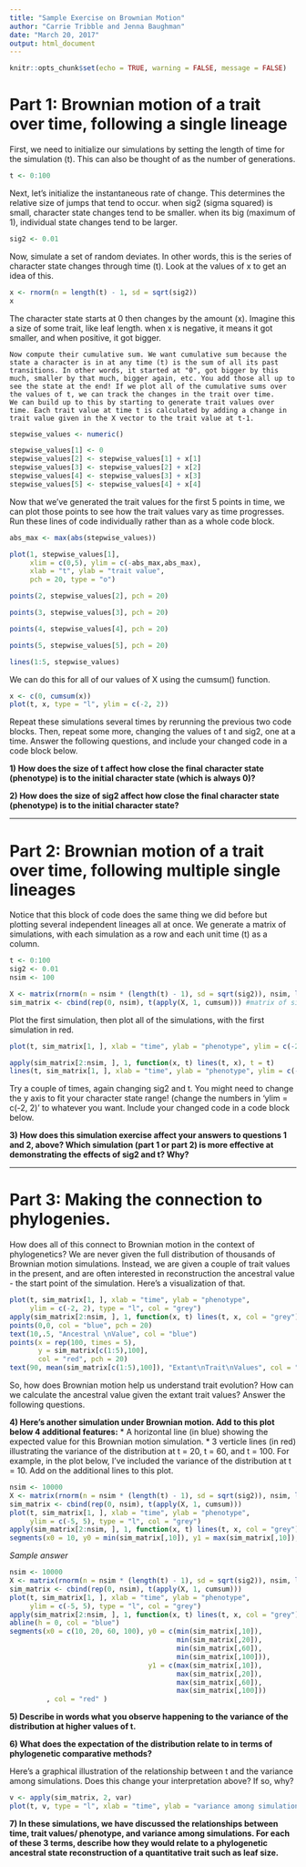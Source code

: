 ```yaml
---
title: "Sample Exercise on Brownian Motion"
author: "Carrie Tribble and Jenna Baughman"
date: "March 20, 2017"
output: html_document
---
```


```r
knitr::opts_chunk$set(echo = TRUE, warning = FALSE, message = FALSE)
```

# Part 1: Brownian motion of a trait over time, following a single lineage

First, we need to initialize our simulations by setting the length of time for the simulation (t). This can also be thought of as the number of generations. 
```r
t <- 0:100  
```
    
Next, let's initialize the instantaneous rate of change. This determines the relative size of jumps that tend to occur. when sig2 (sigma squared) is small, character state changes tend to be smaller. when its big (maximum of 1), individual state changes tend to be larger.
```r
sig2 <- 0.01 
```
    
Now, simulate a set of random deviates. In other words, this is the series of character state changes through time (t). Look at the values of x to get an idea of this. 
```r
x <- rnorm(n = length(t) - 1, sd = sqrt(sig2))
x
```
The character state starts at 0 then changes by the amount (x). Imagine this a size of some trait, like leaf length. when x is negative, it means it got smaller, and when positive, it got bigger.
    
    Now compute their cumulative sum. We want cumulative sum because the state a character is in at any time (t) is the sum of all its past transitions. In other words, it started at "0", got bigger by this much, smaller by that much, bigger again, etc. You add those all up to see the state at the end! If we plot all of the cumulative sums over the values of t, we can track the changes in the trait over time.  
    We can build up to this by starting to generate trait values over time. Each trait value at time t is calculated by adding a change in trait value given in the X vector to the trait value at t-1. 
```r
stepwise_values <- numeric()

stepwise_values[1] <- 0
stepwise_values[2] <- stepwise_values[1] + x[1]
stepwise_values[3] <- stepwise_values[2] + x[2]
stepwise_values[4] <- stepwise_values[3] + x[3]
stepwise_values[5] <- stepwise_values[4] + x[4]
```

Now that we've generated the trait values for the first 5 points in time, we can plot those points to see how the trait values vary as time progresses. Run these lines of code individually rather than as a whole code block.
```r
abs_max <- max(abs(stepwise_values))

plot(1, stepwise_values[1], 
     xlim = c(0,5), ylim = c(-abs_max,abs_max), 
     xlab = "t", ylab = "trait value", 
     pch = 20, type = "o")

points(2, stepwise_values[2], pch = 20)

points(3, stepwise_values[3], pch = 20)

points(4, stepwise_values[4], pch = 20)

points(5, stepwise_values[5], pch = 20)

lines(1:5, stepwise_values)
```


We can do this for all of our values of X using the cumsum() function.
```r
x <- c(0, cumsum(x))
plot(t, x, type = "l", ylim = c(-2, 2))
```
    

Repeat these simulations several times by rerunning the previous two code blocks. Then, repeat some more, changing the values of t and sig2, one at a time. Answer the following questions, and include your changed code in a code block below.  

**1) How does the size of t affect how close the final character state (phenotype) is to the initial character state (which is always 0)?**

**2) How does the size of sig2 affect how close the final character state (phenotype) is to the initial character state?**

-----------------------------

# Part 2: Brownian motion of a trait over time, following multiple single lineages
    
Notice that this block of code does the same thing we did before but plotting several independent lineages all at once. We generate a matrix of simulations, with each simulation as a row and each unit time (t) as a column. 
```r
t <- 0:100
sig2 <- 0.01
nsim <- 100

X <- matrix(rnorm(n = nsim * (length(t) - 1), sd = sqrt(sig2)), nsim, length(t) - 1)
sim_matrix <- cbind(rep(0, nsim), t(apply(X, 1, cumsum))) #matrix of simulations
```
    
Plot the first simulation, then plot all of the simulations, with the first simulation in red.
```r
plot(t, sim_matrix[1, ], xlab = "time", ylab = "phenotype", ylim = c(-2, 2), type = "l")

apply(sim_matrix[2:nsim, ], 1, function(x, t) lines(t, x), t = t)
lines(t, sim_matrix[1, ], xlab = "time", ylab = "phenotype", ylim = c(-2, 2), col = "red")
```
    
Try a couple of times, again changing sig2 and t. You might need to change the y axis to fit your character state range! (change the numbers in 'ylim = c(-2, 2)' to whatever you want. Include your changed code in a code block below. 

**3) How does this simulation exercise affect your answers to questions 1 and 2, above? Which simulation (part 1 or part 2) is more effective at demonstrating the effects of sig2 and t? Why?**
    
-----------------------------
    
# Part 3: Making the connection to phylogenies. 
    
How does all of this connect to Brownian motion in the context of phylogenetics? We are never given the full distribution of thousands of Brownian motion simulations. Instead, we are given a couple of trait values in the present, and are often interested in reconstruction the ancestral value - the start point of the simulation. Here's a visualization of that. 
```r
plot(t, sim_matrix[1, ], xlab = "time", ylab = "phenotype", 
     ylim = c(-2, 2), type = "l", col = "grey")
apply(sim_matrix[2:nsim, ], 1, function(x, t) lines(t, x, col = "grey"), t = t)
points(0,0, col = "blue", pch = 20)
text(10,.5, "Ancestral \nValue", col = "blue")
points(x = rep(100, times = 5), 
       y = sim_matrix[c(1:5),100],
       col = "red", pch = 20)
text(90, mean(sim_matrix[c(1:5),100]), "Extant\nTrait\nValues", col = "red")
```
    
So, how does Brownian motion help us understand trait evolution? How can we calculate the ancestral value given the extant trait values? Answer the following questions. 
    
**4) Here's another simulation under Brownian motion. Add to this plot below 4 additional features:**
    * A horizontal line (in blue) showing the expected value for this Brownian motion simulation.
    * 3 verticle lines (in red) illustrating the variance of the distribution at t = 20, t = 60, and t = 100. For example, in the plot below, I've included the variance of the distribution at t = 10. Add on the additional lines to this plot. 
```r
nsim <- 10000
X <- matrix(rnorm(n = nsim * (length(t) - 1), sd = sqrt(sig2)), nsim, length(t) - 1)
sim_matrix <- cbind(rep(0, nsim), t(apply(X, 1, cumsum)))
plot(t, sim_matrix[1, ], xlab = "time", ylab = "phenotype", 
     ylim = c(-5, 5), type = "l", col = "grey")
apply(sim_matrix[2:nsim, ], 1, function(x, t) lines(t, x, col = "grey"), t = t)
segments(x0 = 10, y0 = min(sim_matrix[,10]), y1 = max(sim_matrix[,10]), col = "red" )
```
    
*Sample answer*
```r
nsim <- 10000
X <- matrix(rnorm(n = nsim * (length(t) - 1), sd = sqrt(sig2)), nsim, length(t) - 1)
sim_matrix <- cbind(rep(0, nsim), t(apply(X, 1, cumsum)))
plot(t, sim_matrix[1, ], xlab = "time", ylab = "phenotype", 
     ylim = c(-5, 5), type = "l", col = "grey")
apply(sim_matrix[2:nsim, ], 1, function(x, t) lines(t, x, col = "grey"), t = t)
abline(h = 0, col = "blue")
segments(x0 = c(10, 20, 60, 100), y0 = c(min(sim_matrix[,10]), 
                                         min(sim_matrix[,20]),
                                         min(sim_matrix[,60]),
                                         min(sim_matrix[,100])),
                                  y1 = c(max(sim_matrix[,10]), 
                                         max(sim_matrix[,20]),
                                         max(sim_matrix[,60]),
                                         max(sim_matrix[,100]))
         , col = "red" )
```
    
**5) Describe in words what you observe happening to the variance of the distribution at higher values of t.**

**6) What does the expectation of the distribution relate to in terms of phylogenetic comparative methods?**

Here's a graphical illustration of the relationship between t and the variance among simulations. Does this change your interpretation above? If so, why? 
```r
v <- apply(sim_matrix, 2, var)
plot(t, v, type = "l", xlab = "time", ylab = "variance among simulations")
```
    
**7) In these simulations, we have discussed the relationships between time, trait values/ phenotype, and variance among simulations. For each of these 3 terms, describe how they would relate to a phylogenetic ancestral state reconstruction of a quantitative trait such as leaf size.**



